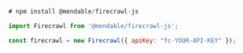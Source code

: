 ```js Node（Node.js）
# npm install @mendable/firecrawl-js

import Firecrawl from '@mendable/firecrawl-js';

const firecrawl = new Firecrawl({ apiKey: "fc-YOUR-API-KEY" });
```
